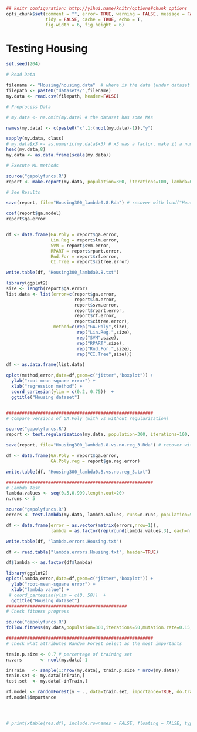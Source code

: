 ```r
## knitr configuration: http://yihui.name/knitr/options#chunk_options
opts_chunk$set(comment = "", error= TRUE, warning = FALSE, message = FALSE,
               tidy = FALSE, cache = TRUE, echo = T,
               fig.width = 6, fig.height = 6)
```
Testing Housing
========================================================

```r
set.seed(204)

# Read Data

filename <- "Housing/housing.data"  # where is the data (under dataset folder)
filepath <- paste0("datasets/",filename)
my.data <- read.csv(filepath, header=FALSE)

# Preprocess Data

# my.data <- na.omit(my.data) # the dataset has some NAs

names(my.data) <- c(paste0("x",1:(ncol(my.data)-1)),"y")

sapply(my.data, class)
# my.data$x3 <- as.numeric(my.data$x3) # x3 was a factor, make it a numeric value
head(my.data,8)
my.data <- as.data.frame(scale(my.data))

# Execute ML methods

source("gapolyfuncs.R")
report <- make.report(my.data, population=300, iterations=100, lambda=0.8, runs=25)

# See Results

save(report, file="Housing300_lambda0.8.Rda") # recover with load("Housing300.Rda") 

coef(report$ga.model)
report$ga.error


df <- data.frame(GA.Poly = report$ga.error,
                 Lin.Reg = report$lm.error,
                 SVM = report$svm.error,
                 RPART = report$rpart.error,
                 Rnd.For = report$rf.error,
                 CI.Tree = report$citree.error)

write.table(df, "Housing300_lambda0.8.txt")

library(ggplot2)
size <- length(report$ga.error)
list.data <- list(error=c(report$ga.error, 
                          report$lm.error,
                          report$svm.error,
                          report$rpart.error,
                          report$rf.error,
                          report$citree.error), 
                  method=c(rep("GA.Poly",size),
                           rep("Lin.Reg.",size),
                           rep("SVM",size), 
                           rep("RPART",size),
                           rep("Rnd.For.",size),
                           rep("CI.Tree",size)))

df <- as.data.frame(list.data)

qplot(method,error,data=df,geom=c("jitter","boxplot")) + 
  ylab("root-mean-square error") + 
  xlab("regression method") +
  coord_cartesian(ylim = c(0.2, 0.75))  +
  ggtitle("Housing dataset")


########################################################
# Compare versions of GA.Poly (with vs without regularization)

source("gapolyfuncs.R")
report <- test.regularization(my.data, population=300, iterations=100, lambda=0.8, runs=25)

save(report, file="Housing300_lambda0.8.vs.no.reg_3.Rda") # recover with load("Housing300.Rda") 

df <- data.frame(GA.Poly = report$ga.error,
                 GA.Poly.reg = report$ga.reg.error)

write.table(df, "Housing300_lambda0.8.vs.no.reg_3.txt")

########################################################
# Lambda Test
lambda.values <- seq(0.5,0.999,length.out=20)
n.runs <- 5

source("gapolyfuncs.R")
errors <- test.lambda(my.data, lambda.values, runs=n.runs, population=50, iterations=25)

df <- data.frame(error = as.vector(matrix(errors,nrow=1)),
                 lambda = as.factor(rep(round(lambda.values,3), each=n.runs)))

write.table(df, "lambda.errors.Housing.txt")

df <- read.table("lambda.errors.Housing.txt", header=TRUE)

df$lambda <- as.factor(df$lambda)

library(ggplot2)
qplot(lambda,error,data=df,geom=c("jitter","boxplot")) + 
  ylab("root-mean-square error") + 
  xlab("lambda value") +
 # coord_cartesian(ylim = c(0, 50))  +
  ggtitle("Housing dataset")
##############################################
# Check fitness progress

source("gapolyfuncs.R")
follow.fitness(my.data,population=300,iterations=50,mutation.rate=0.15,lambda=0.95)

########################################################
# check what attributes Random Forest select as the most importants

train.p.size <- 0.7 # percentage of training set
n.vars       <- ncol(my.data)-1

inTrain   <- sample(1:nrow(my.data), train.p.size * nrow(my.data))
train.set <- my.data[inTrain,]
test.set  <- my.data[-inTrain,]

rf.model <- randomForest(y ~ ., data=train.set, importance=TRUE, do.trace=100, ntree=100)
rf.model$importance




# print(xtable(res.df), include.rownames = FALSE, floating = FALSE, type = "latex")
```
